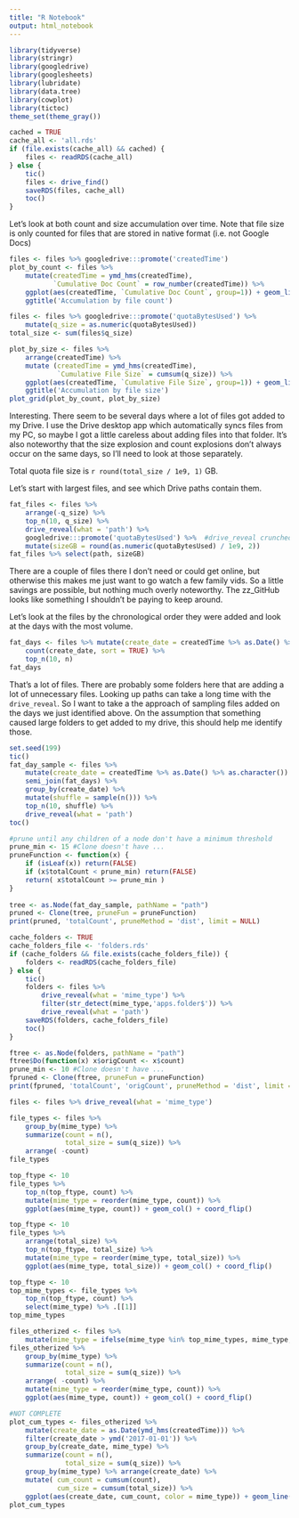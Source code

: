 ```yaml
---
title: "R Notebook"
output: html_notebook
---
```



```r
library(tidyverse)
library(stringr)
library(googledrive)
library(googlesheets)
library(lubridate)
library(data.tree)
library(cowplot)
library(tictoc)
theme_set(theme_gray())
```

```r
cached = TRUE
cache_all <- 'all.rds'
if (file.exists(cache_all) && cached) {
    files <- readRDS(cache_all)
} else {
    tic()
    files <- drive_find()
    saveRDS(files, cache_all)
    toc()
}
```

Let's look at both count and size accumulation over time. Note that file size is only counted for files that are stored in native format (i.e. not Google Docs)

```r
files <- files %>% googledrive:::promote('createdTime')
plot_by_count <- files %>% 
    mutate(createdTime = ymd_hms(createdTime),
           `Cumulative Doc Count` = row_number(createdTime)) %>% 
    ggplot(aes(createdTime, `Cumulative Doc Count`, group=1)) + geom_line() + geom_point() +
    ggtitle('Accumulation by file count')

files <- files %>% googledrive:::promote('quotaBytesUsed') %>% 
    mutate(q_size = as.numeric(quotaBytesUsed))
total_size <- sum(files$q_size)

plot_by_size <- files %>% 
    arrange(createdTime) %>%
    mutate (createdTime = ymd_hms(createdTime),
            `Cumulative File Size` = cumsum(q_size)) %>% 
    ggplot(aes(createdTime, `Cumulative File Size`, group=1)) + geom_line() + geom_point() +
    ggtitle('Accumulation by file size')
plot_grid(plot_by_count, plot_by_size)
```

Interesting. There seem to be several days where a lot of files got added to my Drive. I use the Drive desktop app which automatically syncs files from my PC, so maybe I got a little careless about adding files into that folder. It's also noteworthy that the size explosion and count explosions don't always occur on the same days, so I'll need to look at those separately.  

Total quota file size is `r round(total_size / 1e9, 1)` GB.

Let's start with largest files, and see which Drive paths contain them.

```r
fat_files <- files %>% 
    arrange(-q_size) %>%
    top_n(10, q_size) %>%
    drive_reveal(what = 'path') %>%
    googledrive:::promote('quotaBytesUsed') %>%  #drive_reveal crunched our dribble 
    mutate(sizeGB = round(as.numeric(quotaBytesUsed) / 1e9, 2))
fat_files %>% select(path, sizeGB)
```

There are a couple of files there I don't need or could get online, but otherwise this makes me just want to go watch a few family vids. So a little savings are possible, but nothing much overly noteworthy. The zz_GitHub looks like something I shouldn't be paying to keep around.

Let's look at the files by the chronological order they were added and look at the days with the most volume.

```r
fat_days <- files %>% mutate(create_date = createdTime %>% as.Date() %>% as.character()) %>%
    count(create_date, sort = TRUE) %>%
    top_n(10, n)
fat_days
```

That's a lot of files. There are probably some folders here that are adding a lot of unnecessary files. Looking up paths can take a long time with the `drive_reveal`. So I want to take a the approach of sampling files added on the days we just identified above. On the assumption that something caused large folders to get added to my drive, this should help me identify those.

```r
set.seed(199)
tic()
fat_day_sample <- files %>% 
    mutate(create_date = createdTime %>% as.Date() %>% as.character()) %>%
    semi_join(fat_days) %>%
    group_by(create_date) %>%
    mutate(shuffle = sample(n())) %>%
    top_n(10, shuffle) %>%
    drive_reveal(what = 'path')
toc()

#prune until any children of a node don't have a minimum threshold
prune_min <- 15 #Clone doesn't have ...
pruneFunction <- function(x) {
    if (isLeaf(x)) return(FALSE)
    if (x$totalCount < prune_min) return(FALSE)
    return( x$totalCount >= prune_min )
}
    
tree <- as.Node(fat_day_sample, pathName = "path")
pruned <- Clone(tree, pruneFun = pruneFunction)
print(pruned, 'totalCount', pruneMethod = 'dist', limit = NULL)
```

```r
cache_folders <- TRUE
cache_folders_file <- 'folders.rds'
if (cache_folders && file.exists(cache_folders_file)) {
    folders <- readRDS(cache_folders_file)
} else {
    tic()
    folders <- files %>% 
        drive_reveal(what = 'mime_type') %>% 
        filter(str_detect(mime_type,'apps.folder$')) %>%
        drive_reveal(what = 'path') 
    saveRDS(folders, cache_folders_file)
    toc()
}

```
```r
ftree <- as.Node(folders, pathName = "path")
ftree$Do(function(x) x$origCount <- x$count)
prune_min <- 10 #Clone doesn't have ...
fpruned <- Clone(ftree, pruneFun = pruneFunction)
print(fpruned, 'totalCount', 'origCount', pruneMethod = 'dist', limit = NULL)
```

```r
files <- files %>% drive_reveal(what = 'mime_type')
```
```r
file_types <- files %>%
    group_by(mime_type) %>%
    summarize(count = n(),
              total_size = sum(q_size)) %>%
    arrange( -count)
file_types
```

```r
top_ftype <- 10
file_types %>%
    top_n(top_ftype, count) %>%
    mutate(mime_type = reorder(mime_type, count)) %>%
    ggplot(aes(mime_type, count)) + geom_col() + coord_flip() 

```

```r
top_ftype <- 10
file_types %>%
    arrange(total_size) %>%
    top_n(top_ftype, total_size) %>%
    mutate(mime_type = reorder(mime_type, total_size)) %>%
    ggplot(aes(mime_type, total_size)) + geom_col() + coord_flip() 

```


```r
top_ftype <- 10
top_mime_types <- file_types %>%
    top_n(top_ftype, count) %>%
    select(mime_type) %>% .[[1]]
top_mime_types
```

```r
files_otherized <- files %>%
    mutate(mime_type = ifelse(mime_type %in% top_mime_types, mime_type, 'Other')) 
files_otherized %>%
    group_by(mime_type) %>%
    summarize(count = n(),
              total_size = sum(q_size)) %>%
    arrange( -count) %>%
    mutate(mime_type = reorder(mime_type, count)) %>%
    ggplot(aes(mime_type, count)) + geom_col() + coord_flip() 
```

```r
#NOT COMPLETE
plot_cum_types <- files_otherized %>% 
    mutate(create_date = as.Date(ymd_hms(createdTime))) %>%
    filter(create_date > ymd('2017-01-01')) %>%
    group_by(create_date, mime_type) %>%
    summarize(count = n(),
              total_size = sum(q_size)) %>% 
    group_by(mime_type) %>% arrange(create_date) %>%
    mutate( cum_count = cumsum(count),
            cum_size = cumsum(total_size)) %>%
    ggplot(aes(create_date, cum_count, color = mime_type)) + geom_line()
plot_cum_types
```


